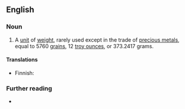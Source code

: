 ==English==

===Noun===
{{en-noun}}

# A [[unit]] of [[weight]], rarely used except in the trade of [[precious metal]]s, equal to 5760 [[grain]]s, 12 [[troy ounce|troy ounces]], or 373.2417 grams.

====Translations====
{{trans-top|unit}}
* Finnish: {{t|fi|troy-naula}}
{{trans-mid}}
{{trans-bottom}}

===Further reading===
* {{pedia|Troy weight}}